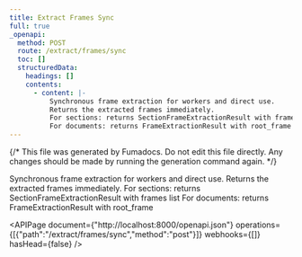 ```yaml
---
title: Extract Frames Sync
full: true
_openapi:
  method: POST
  route: /extract/frames/sync
  toc: []
  structuredData:
    headings: []
    contents:
      - content: |-
          Synchronous frame extraction for workers and direct use.
          Returns the extracted frames immediately.
          For sections: returns SectionFrameExtractionResult with frames list
          For documents: returns FrameExtractionResult with root_frame
---
```


{/* This file was generated by Fumadocs. Do not edit this file directly. Any changes should be made by running the generation command again. */}

Synchronous frame extraction for workers and direct use.
Returns the extracted frames immediately.
For sections: returns SectionFrameExtractionResult with frames list
For documents: returns FrameExtractionResult with root_frame

<APIPage document={"http://localhost:8000/openapi.json"} operations={[{"path":"/extract/frames/sync","method":"post"}]} webhooks={[]} hasHead={false} />